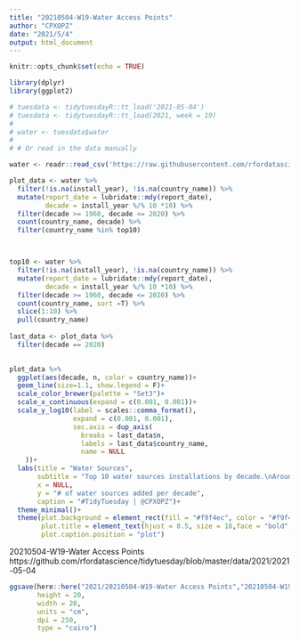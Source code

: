 ```yaml
---
title: "20210504-W19-Water Access Points"
author: "CPXOPZ"
date: "2021/5/4"
output: html_document
---
```


```r
knitr::opts_chunk$set(echo = TRUE)
```

```r
library(dplyr)
library(ggplot2)

```

```r
# tuesdata <- tidytuesdayR::tt_load('2021-05-04')
# tuesdata <- tidytuesdayR::tt_load(2021, week = 19)
# 
# water <- tuesdata$water
# 
# # Or read in the data manually

water <- readr::read_csv('https://raw.githubusercontent.com/rfordatascience/tidytuesday/master/data/2021/2021-05-04/water.csv')

```

```r
plot_data <- water %>% 
  filter(!is.na(install_year), !is.na(country_name)) %>% 
  mutate(report_date = lubridate::mdy(report_date),
         decade = install_year %/% 10 *10) %>% 
  filter(decade >= 1960, decade <= 2020) %>% 
  count(country_name, decade) %>% 
  filter(country_name %in% top10)



top10 <- water %>% 
  filter(!is.na(install_year), !is.na(country_name)) %>% 
  mutate(report_date = lubridate::mdy(report_date),
         decade = install_year %/% 10 *10) %>% 
  filter(decade >= 1960, decade <= 2020) %>% 
  count(country_name, sort =T) %>% 
  slice(1:10) %>% 
  pull(country_name)
  
last_data <- plot_data %>% 
  filter(decade == 2020)
  
```

```r
plot_data %>% 
  ggplot(aes(decade, n, color = country_name))+
  geom_line(size=1.1, show.legend = F)+
  scale_color_brewer(palette = "Set3")+
  scale_x_continuous(expand = c(0.001, 0.001))+
  scale_y_log10(label = scales::comma_format(),
                expand = c(0.001, 0.001),
                sec.axis = dup_axis(
                  breaks = last_data$n,
                  labels = last_data$country_name,
                  name = NULL
    ))+
  labs(title = "Water Sources",
       subtitle = "Top 10 water sources installations by decade.\nAround 2000, the most water resources were added.",
       x = NULL,
       y = "# of water sources added per decade",
       caption = "#TidyTuesday | @CPXOPZ")+
  theme_minimal()+
  theme(plot.background = element_rect(fill = "#f9f4ec", color = "#f9f4ec"),
        plot.title = element_text(hjust = 0.5, size = 18,face = "bold", margin = margin(13,5,7,5)),
        plot.caption.position = "plot")

```

20210504-W19-Water Access Points
https://github.com/rfordatascience/tidytuesday/blob/master/data/2021/2021-05-04

```r
ggsave(here::here("2021/20210504-W19-Water Access Points","20210504-W19-Water_Access_Points.png"),
       height = 20,
       width = 20,
       units = "cm",
       dpi = 250,
       type = "cairo")

```

